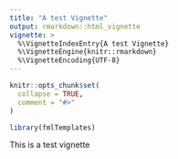 ```yaml
---
title: "A test Vignette"
output: rmarkdown::html_vignette
vignette: >
  %\VignetteIndexEntry{A test Vignette}
  %\VignetteEngine{knitr::rmarkdown}
  %\VignetteEncoding{UTF-8}
---
```


```r
knitr::opts_chunk$set(
  collapse = TRUE,
  comment = "#>"
)
```

```r
library(fmlTemplates)
```

This is a test vignette
